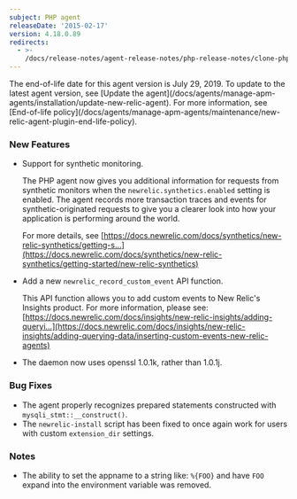 ```yaml
---
subject: PHP agent
releaseDate: '2015-02-17'
version: 4.18.0.89
redirects:
  - >-
    /docs/release-notes/agent-release-notes/php-release-notes/clone-php-agent-417083
---
```


<Callout variant="important">
  The end-of-life date for this agent version is July 29, 2019. To update to the latest agent version, see [Update the agent](/docs/agents/manage-apm-agents/installation/update-new-relic-agent). For more information, see [End-of-life policy](/docs/agents/manage-apm-agents/maintenance/new-relic-agent-plugin-end-life-policy).
</Callout>

### New Features

* Support for synthetic monitoring.

  The PHP agent now gives you additional information for requests from synthetic monitors when the `newrelic.synthetics.enabled` setting is enabled. The agent records more transaction traces and events for synthetic-originated requests to give you a clearer look into how your application is performing around the world.

  For more details, see [https://docs.newrelic.com/docs/synthetics/new-relic-synthetics/getting-s...](https://docs.newrelic.com/docs/synthetics/new-relic-synthetics/getting-started/new-relic-synthetics)
* Add a new `newrelic_record_custom_event` API function.

  This API function allows you to add custom events to New Relic's Insights product. For more information, please see: [https://docs.newrelic.com/docs/insights/new-relic-insights/adding-queryi...](https://docs.newrelic.com/docs/insights/new-relic-insights/adding-querying-data/inserting-custom-events-new-relic-agents)
* The daemon now uses openssl 1.0.1k, rather than 1.0.1j.

### Bug Fixes

* The agent properly recognizes prepared statements constructed with `mysqli_stmt::__construct()`.
* The `newrelic-install` script has been fixed to once again work for users with custom `extension_dir` settings.

### Notes

* The ability to set the appname to a string like: `%{FOO}` and have `FOO` expand into the environment variable was removed.
